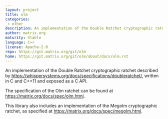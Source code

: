```yaml
---
layout: project
title: olm
categories: 
 - other
description: An implementation of the Double Ratchet cryptographic ratchet in C++	
author: matrix.org
maturity: Stable
language: C++
license: Apache-2.0
repo: https://git.matrix.org/git/olm
home: https://git.matrix.org/git/olm/about/docs/olm.rst
---
```


An implementation of the Double Ratchet cryptographic ratchet described by <https://whispersystems.org/docs/specifications/doubleratchet/>, written in C and C++11 and exposed as a C API.

The specification of the Olm ratchet can be found at <https://matrix.org/docs/spec/olm.html>.

This library also includes an implementation of the Megolm cryptographic
ratchet, as specified at <https://matrix.org/docs/spec/megolm.html>.


